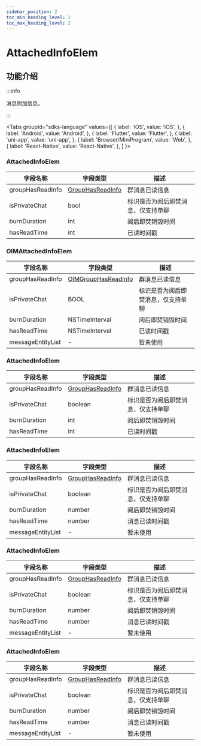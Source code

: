 ```yaml
---
sidebar_position: 2
toc_min_heading_level: 2
toc_max_heading_level: 2
---
```


# AttachedInfoElem

## 功能介绍

:::info

消息附加信息。

:::

<Tabs
groupId="sdks-language"
values={[
{ label: 'iOS', value: 'iOS', },
{ label: 'Android', value: 'Android', },
{ label: 'Flutter', value: 'Flutter', },
{ label: 'uni-app', value: 'uni-app', },
{ label: 'Browser/MiniProgram', value: 'Web', },
{ label: 'React-Native', value: 'React-Native', },
]
}>

<TabItem value="Flutter">

### AttachedInfoElem

| 字段名称         | 字段类型                                                         | 描述                               |
| ---------------- | ---------------------------------------------------------------- | ---------------------------------- |
| groupHasReadInfo | [GroupHasReadInfo](docs/sdks/class/message/groupHasReadInfo.mdx) | 群消息已读信息                     |
| isPrivateChat    | bool                                                             | 标识是否为阅后即焚消息，仅支持单聊 |
| burnDuration     | int                                                              | 阅后即焚销毁时间                   |
| hasReadTime      | int                                                              | 已读时间戳                         |

</TabItem>

<TabItem value="iOS">

### OIMAttachedInfoElem

| 字段名称          | 字段类型                                                            | 描述                               |
| ----------------- | ------------------------------------------------------------------- | ---------------------------------- |
| groupHasReadInfo  | [OIMGroupHasReadInfo](docs/sdks/class/message/groupHasReadInfo.mdx) | 群消息已读信息                     |
| isPrivateChat     | BOOL                                                                | 标识是否为阅后即焚消息，仅支持单聊 |
| burnDuration      | NSTimeInterval                                                      | 阅后即焚销毁时间                   |
| hasReadTime       | NSTimeInterval                                                      | 已读时间戳                         |
| messageEntityList | -                                                                   | 暂未使用                           |

</TabItem>

<TabItem value="Android">

### AttachedInfoElem

| 字段名称         | 字段类型                                                         | 描述                               |
| ---------------- | ---------------------------------------------------------------- | ---------------------------------- |
| groupHasReadInfo | [GroupHasReadInfo](docs/sdks/class/message/groupHasReadInfo.mdx) | 群消息已读信息                     |
| isPrivateChat    | boolean                                                          | 标识是否为阅后即焚消息，仅支持单聊 |
| burnDuration     | int                                                              | 阅后即焚销毁时间                   |
| hasReadTime      | int                                                              | 已读时间戳                         |

</TabItem>

<TabItem value="Web">

### AttachedInfoElem

| 字段名称          | 字段类型                                                         | 描述                               |
| ----------------- | ---------------------------------------------------------------- | ---------------------------------- |
| groupHasReadInfo  | [GroupHasReadInfo](docs/sdks/class/message/groupHasReadInfo.mdx) | 群消息已读信息                     |
| isPrivateChat     | boolean                                                          | 标识是否为阅后即焚消息，仅支持单聊 |
| burnDuration      | number                                                           | 阅后即焚销毁时间                   |
| hasReadTime       | number                                                           | 消息已读时间戳                     |
| messageEntityList | -                                                                | 暂未使用                           |

</TabItem>

<TabItem value="uni-app">

### AttachedInfoElem

| 字段名称          | 字段类型                                                         | 描述                               |
| ----------------- | ---------------------------------------------------------------- | ---------------------------------- |
| groupHasReadInfo  | [GroupHasReadInfo](docs/sdks/class/message/groupHasReadInfo.mdx) | 群消息已读信息                     |
| isPrivateChat     | boolean                                                          | 标识是否为阅后即焚消息，仅支持单聊 |
| burnDuration      | number                                                           | 阅后即焚销毁时间                   |
| hasReadTime       | number                                                           | 消息已读时间戳                     |
| messageEntityList | -                                                                | 暂未使用                           |

</TabItem>

<TabItem value="React-Native">

### AttachedInfoElem

| 字段名称          | 字段类型                                                         | 描述                               |
| ----------------- | ---------------------------------------------------------------- | ---------------------------------- |
| groupHasReadInfo  | [GroupHasReadInfo](docs/sdks/class/message/groupHasReadInfo.mdx) | 群消息已读信息                     |
| isPrivateChat     | boolean                                                          | 标识是否为阅后即焚消息，仅支持单聊 |
| burnDuration      | number                                                           | 阅后即焚销毁时间                   |
| hasReadTime       | number                                                           | 消息已读时间戳                     |
| messageEntityList | -                                                                | 暂未使用                           |

</TabItem>

</Tabs>

